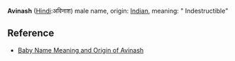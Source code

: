 {{Copy to Wiktionary}}
'''Avinash''' ([[Hindi]]:अविनाश) male name, origin: [[India]]n, meaning: " Indestructible"

== Reference ==

*[http://www.mybaby-name.com/baby-name-full-detail/avinash/19203/1 Baby Name Meaning and Origin of Avinash ]